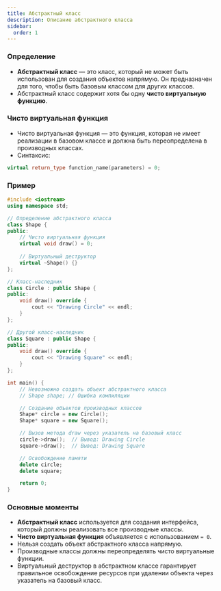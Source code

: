 ```yaml
---
title: Абстрактный класс
description: Описание абстрактного класса 
sidebar:
  order: 1
---
```



### Определение

- **Абстрактный класс** — это класс, который не может быть использован для создания объектов напрямую. Он предназначен для того, чтобы быть базовым классом для других классов.
- Абстрактный класс содержит хотя бы одну **чисто виртуальную функцию**.

### Чисто виртуальная функция

- Чисто виртуальная функция — это функция, которая не имеет реализации в базовом классе и должна быть переопределена в производных классах.
- Синтаксис: 
```cpp 
virtual return_type function_name(parameters) = 0; 
```

<LinkCard
  title="Подробнее про виртуальные функции"
  description="Описание виртуальных функций и вызовов"
  href="/questions/virtual-call-and-functions"
/>

### Пример

```cpp
#include <iostream>
using namespace std;

// Определение абстрактного класса
class Shape {
public:
    // Чисто виртуальная функция
    virtual void draw() = 0;
    
    // Виртуальный деструктор
    virtual ~Shape() {}
};

// Класс-наследник
class Circle : public Shape {
public:
    void draw() override {
        cout << "Drawing Circle" << endl;
    }
};

// Другой класс-наследник
class Square : public Shape {
public:
    void draw() override {
        cout << "Drawing Square" << endl;
    }
};

int main() {
    // Невозможно создать объект абстрактного класса
    // Shape shape; // Ошибка компиляции

    // Создание объектов производных классов
    Shape* circle = new Circle();
    Shape* square = new Square();

    // Вызов метода draw через указатель на базовый класс
    circle->draw();  // Вывод: Drawing Circle
    square->draw();  // Вывод: Drawing Square

    // Освобождение памяти
    delete circle;
    delete square;

    return 0;
}
```

### Основные моменты

- **Абстрактный класс** используется для создания интерфейса, который должны реализовать все производные классы.
- **Чисто виртуальная функция** объявляется с использованием `= 0`.
- Нельзя создать объект абстрактного класса напрямую.
- Производные классы должны переопределять чисто виртуальные функции.
- Виртуальный деструктор в абстрактном классе гарантирует правильное освобождение ресурсов при удалении объекта через указатель на базовый класс.
